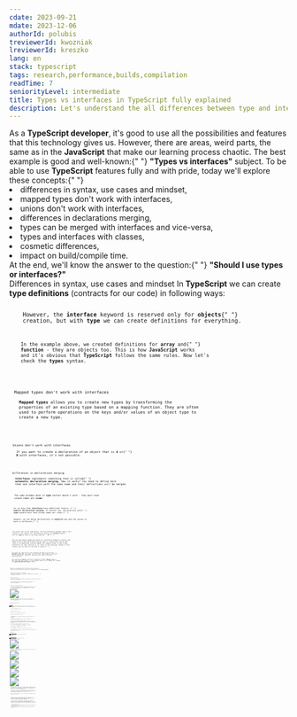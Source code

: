 ```yaml
---
cdate: 2023-09-21
mdate: 2023-12-06
authorId: polubis
treviewerId: kwozniak
lreviewerId: kreszko
lang: en
stack: typescript
tags: research,performance,builds,compilation
readTime: 7
seniorityLevel: intermediate
title: Types vs interfaces in TypeScript fully explained
description: Let's understand the all differences between type and interface keywords in TypeScript. We'll explore their use cases and impact on the compile time and build time.
---
```


<Prelude label="Why types vs interfaces?">
  <M>
    As a <B>TypeScript developer</B>, it's good to use all the possibilities and
    features that this technology gives us. However, there are areas, weird
    parts, the same as in the <B>JavaScript</B> that make our learning process
    chaotic. The best example is good and well-known:{" "}
    <B>"Types vs interfaces"</B> subject.
  </M>
  <M>
    To be able to use <B>TypeScript</B> features fully and with pride, today
    we'll explore these concepts:{" "}
  </M>
  <L ordered>
    <Li>differences in syntax, use cases and mindset,</Li>
    <Li>mapped types don't work with interfaces,</Li>
    <Li>unions don't work with interfaces,</Li>
    <Li>differences in declarations merging,</Li>
    <Li>types can be merged with interfaces and vice-versa,</Li>
    <Li>types and interfaces with classes,</Li>
    <Li>cosmetic differences,</Li>
    <Li>impact on build/compile time.</Li>
  </L>
  <M>
    At the end, we'll know the answer to the question:{" "}
    <B>"Should I use types or interfaces?"</B>
  </M>
</Prelude>

<Section>
  <XL>Differences in syntax, use cases and mindset</XL>
  <M>
    In <B>TypeScript</B> we can create <B>type definitions</B> (contracts for
    our code) in following ways:
  </M>
  <Code
    mode="dynamic"
    lang="tsx"
    description="Object definition via type"
    src="https://raw.githubusercontent.com/polubis/Dream-stack-for-React-dev/article/Types-vs-interfaces-in-TypeScript-fully-explained/system/en/01-defs-via-types.ts"
    linesCount={3}
  />
  <Code
    mode="dynamic"
    lang="tsx"
    description="Object definition via interface"
    src="https://raw.githubusercontent.com/polubis/Dream-stack-for-React-dev/article/Types-vs-interfaces-in-TypeScript-fully-explained/system/en/02-defs-via-interfaces.ts"
    linesCount={3}
  />
  <M>
    However, the <B>interface</B> keyword is reserved only for <B>objects</B>{" "}
    creation, but with <B>type</B> we can create definitions for everything.
  </M>
  <Code
    mode="dynamic"
    lang="tsx"
    description="Interface may be used only for describe objects"
    src="https://raw.githubusercontent.com/polubis/Dream-stack-for-React-dev/article/Types-vs-interfaces-in-TypeScript-fully-explained/system/en/03-interfaces-only-for-objects.ts"
    linesCount={17}
  />
  <M>
    In the example above, we created definitions for <B>array</B> and{" "}
    <B>function</B> - they are objects too. This is how <B>JavaScript</B> works
    and it's obvious that <B>TypeScript</B> follows the same rules. Now let's
    check the <B>types</B> syntax.
  </M>
  <Code
    mode="dynamic"
    lang="tsx"
    description="Types may be used for describe everything"
    src="https://raw.githubusercontent.com/polubis/Dream-stack-for-React-dev/article/Types-vs-interfaces-in-TypeScript-fully-explained/system/en/04-types-for-everything.ts"
    linesCount={22}
  />
</Section>

<Section>
  <XL>Mapped types don't work with interfaces</XL>
  <M>
    <B>Mapped types</B> allows you to create new types by transforming the
    properties of an existing type based on a mapping function. They are often
    used to perform operations on the keys and/or values of an object type to
    create a new type.
  </M>
  <Code
    mode="dynamic"
    lang="tsx"
    description="Mapped types doesn't work with interfaces"
    src="https://raw.githubusercontent.com/polubis/Dream-stack-for-React-dev/article/Types-vs-interfaces-in-TypeScript-fully-explained/system/en/05-mapped-types.ts"
    linesCount={22}
  />
  <Code
    mode="dynamic"
    lang="tsx"
    description="For generics it doesn't work also"
    src="https://raw.githubusercontent.com/polubis/Dream-stack-for-React-dev/article/Types-vs-interfaces-in-TypeScript-fully-explained/system/en/06-in-context-of-generics.ts"
    linesCount={20}
  />
</Section>

<Section>
  <XL>Unions don't work with interfaces</XL>
  <M>
    If you want to create a declaration of an object that is <B>A</B> or{" "}
    <B>B</B> with interfaces, it's not possible.
  </M>
  <Code
    mode="dynamic"
    lang="tsx"
    src="https://raw.githubusercontent.com/polubis/Dream-stack-for-React-dev/article/Types-vs-interfaces-in-TypeScript-fully-explained/system/en/14-unions-dont-work-with-interfaces.ts"
    linesCount={18}
  />
</Section>

<Section>
  <XL>Differences in declarations merging</XL>
  <M>
    <B>Interfaces</B> implements something that is called{" "}
    <B>automatic declaration merging</B>. How it works? You need to define more
    than one interface with the same name and their definitions will be merged.
  </M>
  <Code
    mode="dynamic"
    lang="tsx"
    description="Implicit merge of interfaces declarations"
    src="https://raw.githubusercontent.com/polubis/Dream-stack-for-React-dev/article/Types-vs-interfaces-in-TypeScript-fully-explained/system/en/07-interfaces-auto-merge.ts"
    linesCount={14}
  />
  <M>
    The same attempt done in <B>type</B> context doesn't work - they must have
    unique names per <B>scope</B>.
  </M>
  <Code
    mode="dynamic"
    lang="tsx"
    description="Implict declarations mechanism doesn't work with type keyword"
    src="https://raw.githubusercontent.com/polubis/Dream-stack-for-React-dev/article/Types-vs-interfaces-in-TypeScript-fully-explained/system/en/08-types-not.ts"
    linesCount={8}
  />
  <M>
    So, we know that <B>interfaces</B> have additional feature -{" "}
    <B>implict declarations merging</B>. In another way, declarations with{" "}
    <B>type</B> keyword must have unique names per scope.{" "}
  </M>
  <M>
    However, we can merge declarations in <B>explicit</B> way and the syntax in
    both is different.{" "}
  </M>
  <Code
    mode="dynamic"
    lang="tsx"
    description="That's how you merge by your own with interfaces"
    src="https://raw.githubusercontent.com/polubis/Dream-stack-for-React-dev/article/Types-vs-interfaces-in-TypeScript-fully-explained/system/en/09-explicit-merge-interfaces.ts"
    linesCount={13}
  />
  <Code
    mode="dynamic"
    lang="tsx"
    description="That's how you merge by your own with types"
    src="https://raw.githubusercontent.com/polubis/Dream-stack-for-React-dev/article/Types-vs-interfaces-in-TypeScript-fully-explained/system/en/10-explicit-merge-in-types.ts"
    linesCount={14}
  />
  <M>
    The result will be the same object. The only difference between them in this
    context is the syntax. For interfaces we need to use <B>extends</B> keyword
    but for <B>type</B> we need to use merge operator - <B>"&"</B>.{" "}
  </M>
  <M>
    But why did someone added auto-merge for interfaces? Imagine a library with
    badly written type definitions and you want to consume this library API.
    There is an additional function added, but someone forgot to add a type
    definition for this function or it's done in the wrong way. Thanks to this
    feature you are able to override it easily.{" "}
  </M>
  <Code
    mode="dynamic"
    lang="tsx"
    description="I want to have my own, better type defs!"
    src="https://raw.githubusercontent.com/polubis/Dream-stack-for-React-dev/article/Types-vs-interfaces-in-TypeScript-fully-explained/system/en/11-lib-override.ts"
    linesCount={7}
  />
  <M>
    The other use case will be just removing the need to write the{" "}
    <B>extends</B> keyword all the time. It's the next, fancy feature. We have a
    lot of them in <B>JS</B>. Instead of typing we just need to know how
    something works.
  </M>
  <M>
    The real-world example will be a situation in which <B>library</B> doesn't
    have any type definitions. In the example below, we're adding full typing
    for <B>gatsby-plugin-dark-mode</B> library.
  </M>
  <Code
    mode="dynamic"
    lang="tsx"
    src="https://raw.githubusercontent.com/polubis/Dream-stack-for-React-dev/article/Types-vs-interfaces-in-TypeScript-fully-explained/system/en/12-override-of-lib-types.ts"
    linesCount={16}
  />
</Section>

<Section>
  <XL>Types can be merged with interfaces and vice-versa</XL>
  <M>Type and interface declarations are compatible in the merging aspect. </M>
  <Code
    mode="dynamic"
    lang="tsx"
    description="Both ways works"
    src="https://raw.githubusercontent.com/polubis/Dream-stack-for-React-dev/article/Types-vs-interfaces-in-TypeScript-fully-explained/system/en/15-vice-versa-merge.ts"
    linesCount={21}
  />
</Section>

<Section>
  <XL>Types and interfaces with classes</XL>
  <M>
    Both may be used in the <B>context of classes</B> in the same way - to
    implement contracts.
  </M>
  <Code
    mode="dynamic"
    lang="tsx"
    src="https://raw.githubusercontent.com/polubis/Dream-stack-for-React-dev/article/Types-vs-interfaces-in-TypeScript-fully-explained/system/en/16-classes.ts"
    linesCount={8}
  />
</Section>

<Section>
  <XL>Cosmetic differences</XL>
  <M>
    Look at the following code sample to understand the amount of code that we
    need to write for both.
  </M>
  <Code
    mode="dynamic"
    lang="tsx"
    description="Type is just shorter..."
    src="https://raw.githubusercontent.com/polubis/Dream-stack-for-React-dev/article/Types-vs-interfaces-in-TypeScript-fully-explained/system/en/13-cosmetic-diffs.ts"
    linesCount={8}
  />
  <M>
    Type-based declarations are just easier to write :P, that's why a lot of
    current <B>eslint</B> rules detect such cases as above and warn you to
    rewrite it to <B>type</B> syntax.
  </M>
</Section>

<Section>
  <XL>The difference in developer experience</XL>
  <M>
    Let's say you defined your interfaces and types in a separate file, and you
    want to use them in another place. The <B>interface</B> will hide the shape
    of the object when you hover over it, and the <B>type</B> will not. Look how
    it looks like in <B>VS code</B>.
  </M>
  <Image
    rolled
    src="https://raw.githubusercontent.com/polubis/Snippets-for-articles-and-lessons/main/Types%20vs%20interfaces%20in%20TypeScript%20fully%20explained/types-and-interfaces-in-ide.gif"
    description="Behavior in VS code"
  />
  <M>
    You can read the shape of the interface. You just need to click on the
    interface and you will be moved to its definition. In <B>VS code</B> it{" "}
    <B>ctrl + left mouse button</B>.
  </M>
</Section>

<Section>
  <XL>Impact on build/compile time</XL>
  <M>
    Under this{" "}
    <A outside href="https://github.com/microsoft/TypeScript/wiki/Performance">
      repo
    </A>{" "}
    you have official recommendations on when to use types and when to use
    interfaces. The authors of this document provide arguments connected with
    performance.
  </M>
  <M>
    By saying <B>performance</B> I mean:{" "}
  </M>
  <L>
    <Li>how long build process take,</Li>
    <Li>how fast your real-time plugins work in IDE,</Li>
    <Li>how long the compilation process take.</Li>
  </L>
  <M>
    The <B>TypeScript</B> is not providing any additional code when complied to{" "}
    <B>JavaScript</B>.
  </M>
  <Hint hasBg>
    In old versions of <B>TS</B> there was a small impact with <B>enum</B>, but
    in modern TS you can avoid this.
  </Hint>
  <M>
    I will verify this impact by changing interfaces to types in my big
    repository in which I have almost 500 interfaces. Later, I'll measure the
    build/compilation and developer experience in real time (I'm working with VS
    code).{" "}
  </M>
  <M>So I'll execute following commands to compile and build: </M>
  <M>
    <B>tsc --project tsconfig.base.json --diagnostics</B> - compilation.
  </M>
  <M>
    <B>npx nx run-many --target=build --all</B> - build.
  </M>
  <Hint hasBg>
    The <B>--diagnostics</B> flag will force compiler to prompt results.{" "}
  </Hint>
  <M>
    Both commands will be executed on 2 separate branches. First with interfaces
    and second with types.{" "}
  </M>
  <Hint hasBg>
    Under{" "}
    <A
      outside
      href="https://github.com/polubis/Dream-stack-for-React-dev/tree/articles/Benchmarking-interfaces-vs-types-before"
    >
      this repository
    </A>{" "}
    you have code before changes (with interfaces).
  </Hint>
  <Hint hasBg>
    Under{" "}
    <A
      outside
      href="https://github.com/polubis/Dream-stack-for-React-dev/tree/articles/Benchmarking-interfaces-vs-types-after"
    >
      this repository
    </A>{" "}
    you have code after changes (with types).
  </Hint>
  <M>This is how I made a changes: </M>
  <Image
    rolled
    src="https://raw.githubusercontent.com/polubis/Dream-stack-for-React-dev/article/Types-vs-interfaces-in-TypeScript-fully-explained/system/en/showcase-refactor.gif"
    description="The change from interfaces to types process"
  />
  <M>
    The result is really interesting... Looks like it's really improving the{" "}
    <B>build time</B> and <B>compile time</B>.{" "}
  </M>
  <Image
    src="https://raw.githubusercontent.com/polubis/Dream-stack-for-React-dev/article/Types-vs-interfaces-in-TypeScript-fully-explained/system/en/a-refactor.jpg"
    description="Build time with interfaces"
  />
  <Image
    src="https://raw.githubusercontent.com/polubis/Dream-stack-for-React-dev/article/Types-vs-interfaces-in-TypeScript-fully-explained/system/en/b-refactor.jpg"
    description="Build time with types"
  />
  <Image
    src="https://raw.githubusercontent.com/polubis/Dream-stack-for-React-dev/article/Types-vs-interfaces-in-TypeScript-fully-explained/system/en/before.png"
    description="Compile time with interfaces"
  />
  <Image
    src="https://raw.githubusercontent.com/polubis/Dream-stack-for-React-dev/article/Types-vs-interfaces-in-TypeScript-fully-explained/system/en/after.png"
    description="Compile time with types"
  />
  <M>
    I repeated these tests many times. In every attempt I cleaned the build
    folders and cache. In the context of numbers, there was always a difference,
    higher or lower, but the conclusion is: the version with <B>interfaces</B>{" "}
    had always faster <B>build</B> and <B>compilation</B> time.
  </M>
  <M>
    In addition, I tried real-time development on these branches. There were
    some situations in which when I accessed a file the first time I got a small
    lag or a longer response from the local <B>TypeScript</B> check server. So,
    looks like there is an impact too.{" "}
  </M>
  <Hint hasBg>
    If you are curious how it looks on your computer just open above mentioned
    branches and run tests 🔝.
  </Hint>
</Section>

<Summary label="Should you use types or interfaces?">
  <M>
    We spotted a lot of differences between declaring definitions with{" "}
    <B>types</B> and <B>interfaces</B>. Some additional features are available
    in both of them, but the most important aspect is still the question from
    the beginning: <B>"Should I use type or interfaces?"</B>{" "}
  </M>
  <M>
    I think the answer is really simple to this question. If <B>TypeScript</B>{" "}
    creators recommend using <B>interfaces</B> for defining <B>objects</B>, we
    should trust them. In addition, we performed some checks so we know how big
    the impact is on large projects. It may be several seconds on each build!
  </M>
  <M>
    So, the real answer is:{" "}
    <B>
      "Use interfaces first for defining objects until you need a feature from
      type-based definitions"
    </B>{" "}
    - of course if you care about development experience and compile/build
    performance.{" "}
  </M>
</Summary>
